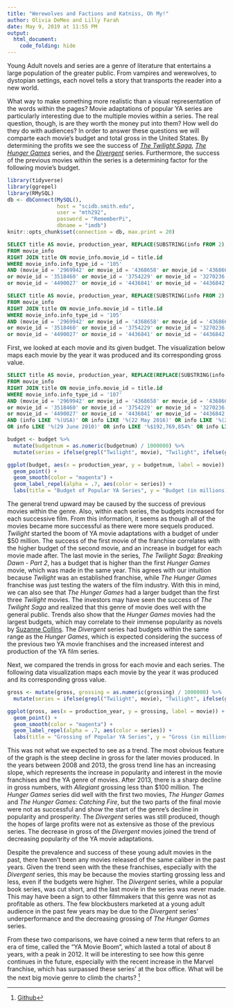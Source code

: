 ```yaml
---
title: "Werewolves and Factions and Katniss, Oh My!"
author: Olivia DeMeo and Lilly Farah
date: May 9, 2019 at 11:55 PM
output:
  html_document:
    code_folding: hide
---
```

Young Adult novels and series are a genre of literature that entertains a large population of the greater public. From vampires and werewolves, to dystopian settings, each novel tells a story that transports the reader into a new world.

What way to make something more realistic than a visual representation of the words within the pages? Movie adaptations of popular YA series are particularly interesting due to the multiple movies within a series. The real question, though, is are they worth the money put into them? How well do they do with audiences? In order to answer these questions we will comparte each movie's budget and total gross in the United States. By determining the profits we see the success of [*The Twilight Saga*](https://en.wikipedia.org/wiki/The_Twilight_Saga_%28film_series%29), [*The Hunger Games*](https://en.wikipedia.org/wiki/The_Hunger_Games_%28film_series%29) series, and the [*Divergent*](https://en.wikipedia.org/wiki/The_Divergent_Series) series. Furthermore, the success of the previous movies within the series is a determining factor for the following movie’s budget.

```r
library(tidyverse)
library(ggrepel)
library(RMySQL)
db <- dbConnect(MySQL(), 
                host = "scidb.smith.edu", 
                user = "mth292", 
                password = "RememberPi", 
                dbname = "imdb")
knitr::opts_chunk$set(connection = db, max.print = 20)
```

```sql
SELECT title AS movie, production_year, REPLACE(SUBSTRING(info FROM 2), ',', '') AS budgetnum
FROM movie_info
RIGHT JOIN title ON movie_info.movie_id = title.id
WHERE movie_info.info_type_id = '105'
AND (movie_id = '2969942' or movie_id = '4368658' or movie_id = '4368665' or movie_id = '4368666'
or movie_id = '3518460' or movie_id = '3754229' or movie_id = '3270236' or movie_id = '4368646'
or movie_id = '4490027' or movie_id = '4436841' or movie_id = '4436842' or movie_id = '4436846' or movie_id = '4436851')
```

```sql
SELECT title AS movie, production_year, REPLACE(SUBSTRING(info FROM 2), ',', '') AS budgetnum
FROM movie_info
RIGHT JOIN title ON movie_info.movie_id = title.id
WHERE movie_info.info_type_id = '105'
AND (movie_id = '2969942' or movie_id = '4368658' or movie_id = '4368665' or movie_id = '4368666'
or movie_id = '3518460' or movie_id = '3754229' or movie_id = '3270236' or movie_id = '4368646'
or movie_id = '4490027' or movie_id = '4436841' or movie_id = '4436842' or movie_id = '4436846' or movie_id = '4436851')
```

First, we looked at each movie and its given budget. The visualization below maps each movie by the year it was produced and its corresponding gross value.

```sql
SELECT title AS movie, production_year, REPLACE(REPLACE(SUBSTRING(info FROM 2 FOR 11), ',', ''), ' ', '') AS grossing
FROM movie_info
RIGHT JOIN title ON movie_info.movie_id = title.id
WHERE movie_info.info_type_id = '107'
AND (movie_id = '2969942' or movie_id = '4368658' or movie_id = '4368665' or movie_id = '4368666'
or movie_id = '3518460' or movie_id = '3754229' or movie_id = '3270236' or movie_id = '4368646'
or movie_id = '4490027' or movie_id = '4436841' or movie_id = '4436842' or movie_id = '4436846' or movie_id = '4436851')
AND (info LIKE '%(USA)' OR info LIKE '%(22 May 2016)' OR info LIKE '%(21 October 2010)' 
OR info LIKE '%(29 June 2010)' OR info LIKE '%$192,769,854%' OR info LIKE '%$281,287,133%' OR info LIKE '%(3 March 2013)')
```
```r
budget <- budget %>% 
  mutate(budgetnum = as.numeric(budgetnum) / 1000000) %>%
  mutate(series = ifelse(grepl("Twilight", movie), "Twilight", ifelse(grepl("Hunger", movie), "The Hunger Games", "Divergent")))

ggplot(budget, aes(x = production_year, y = budgetnum, label = movie)) +
  geom_point() +
  geom_smooth(color = "magenta") +
  geom_label_repel(alpha = .7, aes(color = series)) +
  labs(title = "Budget of Popular YA Series", y = "Budget (in millions)", x = "Production Year", caption = "Source: IMDb", color = "Series")
```

The general trend upward may be caused by the success of previous movies within the genre. Also, within each series, the budgets increased for each successive film. From this information, it seems as though all of the movies became more successful as there were more sequels produced. *Twilight* started the boom of YA movie adaptations with a budget of under $50 million. The success of the first movie of the franchise correlates with the higher budget of the second movie, and an increase in budget for each movie made after. The last movie in the series, *The Twilight Saga: Breaking Dawn - Part 2*, has a budget that is higher than the first *Hunger Games* movie, which was made in the same year. This agrees with our intuition because *Twilight* was an established franchise, while *The Hunger Games* franchise was just testing the waters of the film industry. With this in mind, we can also see that *The Hunger Games* had a larger budget than the first three *Twilight* movies. The investors may have seen the success of *The Twilight Saga* and realized that this genre of movie does well with the general public. Trends also show that the *Hunger Games* movies had the largest budgets, which may correlate to their immense popularity as novels by [Suzanne Collins](https://en.wikipedia.org/wiki/Suzanne_Collins). The *Divergent* series had budgets within the same range as the *Hunger Games*, which is expected considering the success of the previous two YA movie franchises and the increased interest and production of the YA film series.


Next, we compared the trends in gross for each movie and each series. The following data visualization maps each movie by the year it was produced and its corresponding gross value.

```r
gross <- mutate(gross, grossing = as.numeric(grossing) / 1000000) %>%
  mutate(series = ifelse(grepl("Twilight", movie), "Twilight", ifelse(grepl("Hunger", movie), "The Hunger Games", "Divergent")))

ggplot(gross, aes(x = production_year, y = grossing, label = movie)) +
  geom_point() +
  geom_smooth(color = "magenta") +
  geom_label_repel(alpha = .7, aes(color = series)) +
  labs(title = "Grossing of Popular YA Series", y = "Gross (in millions)", x = "Production Year", caption = "Source: IMDb", color = "Series")
```

This was not what we expected to see as a trend. The most obvious feature of the graph is the steep decline in gross for the later movies produced. In the years between 2008 and 2013, the gross trend line has an increasing slope, which represents the increase in popularity and interest in the movie franchises and the YA genre of movies. After 2013, there is a sharp decline in gross numbers, with *Allegiant* grossing less than $100 million. The *Hunger Games* series did well with the first two movies, *The Hunger Games* and *The Hunger Games: Catching Fire*, but the two parts of the final movie were not as successful and show the start of the genre’s decline in popularity and prosperity. The *Divergent* series was still produced, though the hopes of large profits were not as extensive as those of the previous series. The decrease in gross of the *Divergent* movies joined the trend of decreasing popularity of the YA movie adaptations.


Despite the prevalence and success of these young adult movies in the past, there haven’t been any movies released of the same caliber in the past years. Given the trend seen with the these franchises, especially with the *Divergent* series, this may be because the movies starting grossing less and less, even if the budgets were higher. The *Divergent* series, while a popular book series, was cut short, and the last movie in the series was never made. This may have been a sign to other filmmakers that this genre was not as profitable as others. The few blockbusters marketed at a young adult audience in the past few years may be due to the *Divergent* series’ underperformance and the decreasing grossing of *The Hunger Games* series.

From these two comparisons, we have coined a new term that refers to an era of time, called the “YA Movie Boom”, which lasted a total of about 8 years, with a peak in 2012. It will be interesting to see how this genre continues in the future, especially with the recent increase in the Marvel franchise, which has surpassed these series’ at the box office. What will be the next big movie genre to climb the charts? 
^[[Github](https://github.com/lillyfarah/SDS192-MiniProject4)]